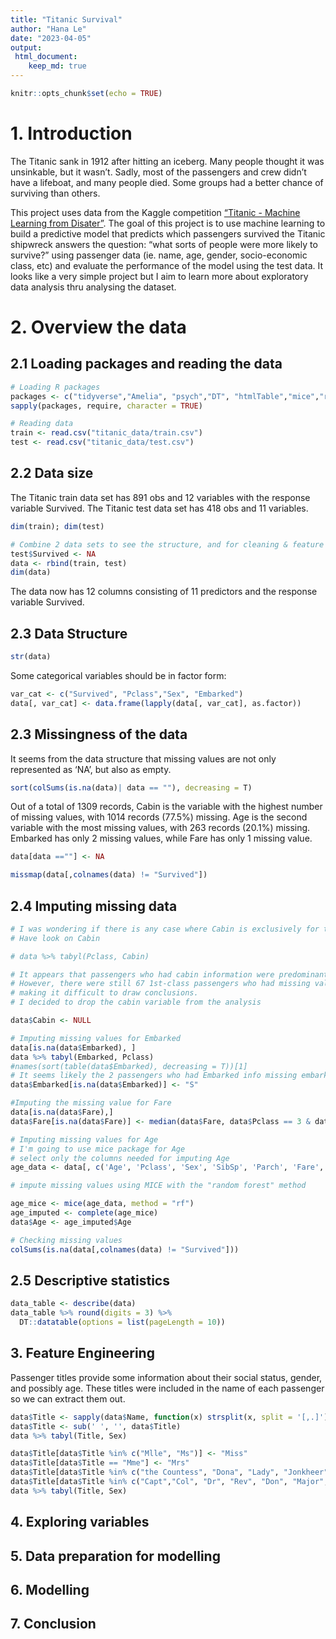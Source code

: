 ```yaml
---
title: "Titanic Survival"
author: "Hana Le"
date: "2023-04-05"
output: 
 html_document:
    keep_md: true
---
```


```r
knitr::opts_chunk$set(echo = TRUE)
```
# 1. Introduction

The Titanic sank in 1912 after hitting an iceberg. Many people thought it was unsinkable, but it wasn't. Sadly, most of the passengers and crew didn't have a lifeboat, and many people died. Some groups had a better chance of surviving than others.

This project uses data from the Kaggle competition ["Titanic - Machine Learning from Disater"](https://www.kaggle.com/competitions/titanic/overview). The goal of this project is to use machine learning to build a predictive model that predicts which passengers survived the Titanic shipwreck answers the question: “what sorts of people were more likely to survive?” using passenger data (ie. name, age, gender, socio-economic class, etc) and evaluate the performance of the model using the test data. It looks like a very simple project but I aim to learn more about exploratory data analysis thru analysing the dataset.

# 2. Overview the data
## 2.1 Loading packages and reading the data

```r
# Loading R packages
packages <- c("tidyverse","Amelia", "psych","DT", "htmlTable","mice","ranger", "janitor", "randomForest") 
sapply(packages, require, character = TRUE)
```


```r
# Reading data
train <- read.csv("titanic_data/train.csv")
test <- read.csv("titanic_data/test.csv")
```


## 2.2 Data size
The Titanic train data set has 891 obs and 12 variables with the response variable Survived. The Titanic test data set has 418 obs and 11 variables.

```r
dim(train); dim(test)
```

```r
# Combine 2 data sets to see the structure, and for cleaning & feature engineering later.
test$Survived <- NA
data <- rbind(train, test)
dim(data) 
```
The data now has 12 columns consisting of 11 predictors and the response variable Survived.

## 2.3 Data Structure

```r
str(data)
```

Some categorical variables should be in factor form:

```r
var_cat <- c("Survived", "Pclass","Sex", "Embarked")
data[, var_cat] <- data.frame(lapply(data[, var_cat], as.factor))
```


## 2.3 Missingness of the data

It seems from the data structure that missing values are not only represented as 'NA', but also as empty.

```r
sort(colSums(is.na(data)| data == ""), decreasing = T)
```

Out of a total of 1309 records, Cabin is the variable with the highest number of missing values, with 1014 records (77.5%) missing. Age is the second variable with the most missing values, with 263 records (20.1%) missing. Embarked has only 2 missing values, while Fare has only 1 missing value.

```r
data[data ==""] <- NA

missmap(data[,colnames(data) != "Survived"])
```


## 2.4 Imputing missing data


```r
# I was wondering if there is any case where Cabin is exclusively for the 1st class passengers?
# Have look on Cabin

# data %>% tabyl(Pclass, Cabin)

# It appears that passengers who had cabin information were predominantly in the 1st class. 
# However, there were still 67 1st-class passengers who had missing values for the cabin,
# making it difficult to draw conclusions. 
# I decided to drop the cabin variable from the analysis

data$Cabin <- NULL
```



```r
# Imputing missing values for Embarked
data[is.na(data$Embarked), ]
data %>% tabyl(Embarked, Pclass)
#names(sort(table(data$Embarked), decreasing = T))[1]
# It seems likely the 2 passengers who had Embarked info missing embarked from S = Southampton.
data$Embarked[is.na(data$Embarked)] <- "S"
```

```r
#Imputing the missing value for Fare
data[is.na(data$Fare),]
data$Fare[is.na(data$Fare)] <- median(data$Fare, data$Pclass == 3 & data$Embarded == "S", na.rm = T)
```


```r
# Imputing missing values for Age
# I'm going to use mice package for Age
# select only the columns needed for imputing Age
age_data <- data[, c('Age', 'Pclass', 'Sex', 'SibSp', 'Parch', 'Fare', 'Embarked')]

# impute missing values using MICE with the "random forest" method

age_mice <- mice(age_data, method = "rf")
age_imputed <- complete(age_mice)
data$Age <- age_imputed$Age
```


```r
# Checking missing values
colSums(is.na(data[,colnames(data) != "Survived"]))
```

## 2.5 Descriptive statistics


```r
data_table <- describe(data)
data_table %>% round(digits = 3) %>%
  DT::datatable(options = list(pageLength = 10)) 
```


## 3. Feature Engineering
Passenger titles provide some information about their social status, gender, and possibly age. These titles were included in the name of each passenger so we can extract them out.

```r
data$Title <- sapply(data$Name, function(x) strsplit(x, split = '[,.]')[[1]][[2]])
data$Title <- sub(' ', '', data$Title)
data %>% tabyl(Title, Sex) 
```

```r
data$Title[data$Title %in% c("Mlle", "Ms")] <- "Miss"
data$Title[data$Title == "Mme"] <- "Mrs"
data$Title[data$Title %in% c("the Countess", "Dona", "Lady", "Jonkheer")] <- "Noble"
data$Title[data$Title %in% c("Capt","Col", "Dr", "Rev", "Don", "Major", "Sir")] <- "Officer"
data %>% tabyl(Title, Sex) 

```

## 4. Exploring variables
## 5. Data preparation for modelling
## 6. Modelling
## 7. Conclusion
